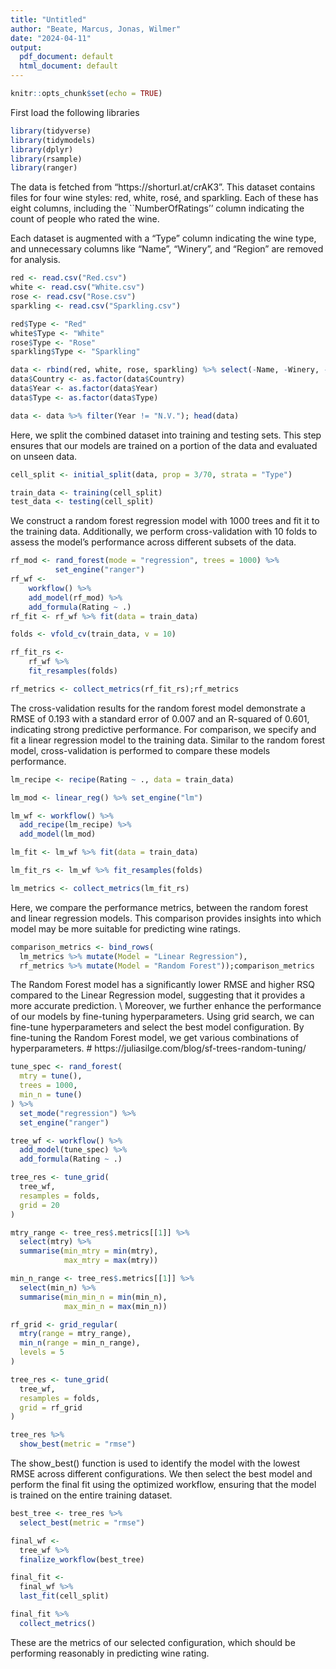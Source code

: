 ```yaml
---
title: "Untitled"
author: "Beate, Marcus, Jonas, Wilmer"
date: "2024-04-11"
output:
  pdf_document: default
  html_document: default
---
```


```r
knitr::opts_chunk$set(echo = TRUE)
```
First load the following libraries
```r
library(tidyverse)
library(tidymodels)
library(dplyr)
library(rsample)
library(ranger)
```
The data is fetched from "https://shorturl.at/crAK3". 
This dataset contains files for four wine styles: red, white, rosé, and sparkling. 
Each of these has eight columns, including the ``NumberOfRatings'' column indicating the count of people who rated the wine. 

Each dataset is augmented with a "Type" column indicating the wine type, and unnecessary columns like "Name", "Winery", and "Region" are removed for analysis.

```r
red <- read.csv("Red.csv")
white <- read.csv("White.csv")
rose <- read.csv("Rose.csv")
sparkling <- read.csv("Sparkling.csv")

red$Type <- "Red"
white$Type <- "White"
rose$Type <- "Rose"
sparkling$Type <- "Sparkling"

data <- rbind(red, white, rose, sparkling) %>% select(-Name, -Winery, -Region)
data$Country <- as.factor(data$Country)
data$Year <- as.factor(data$Year)
data$Type <- as.factor(data$Type)

data <- data %>% filter(Year != "N.V."); head(data)
```
Here, we split the combined dataset into training and testing sets. This step ensures that our models are trained on a portion of the data and evaluated on unseen data.
```r
cell_split <- initial_split(data, prop = 3/70, strata = "Type")

train_data <- training(cell_split)
test_data <- testing(cell_split)
```
We construct a random forest regression model with 1000 trees and fit it to the training data. Additionally, we perform cross-validation with 10 folds to assess the model's performance across different subsets of the data.
```r
rf_mod <- rand_forest(mode = "regression", trees = 1000) %>% 
          set_engine("ranger")
rf_wf <-
    workflow() %>%
    add_model(rf_mod) %>%
    add_formula(Rating ~ .)
rf_fit <- rf_wf %>% fit(data = train_data)

folds <- vfold_cv(train_data, v = 10)

rf_fit_rs <-
    rf_wf %>%
    fit_resamples(folds)

rf_metrics <- collect_metrics(rf_fit_rs);rf_metrics
```
The cross-validation results for the random forest model demonstrate a RMSE of 0.193 with a standard error of 0.007 and an R-squared of 0.601, indicating strong predictive performance.
For comparison, we specify and fit a linear regression model to the training data. Similar to the random forest model, cross-validation is performed to compare these models performance.
```r
lm_recipe <- recipe(Rating ~ ., data = train_data)

lm_mod <- linear_reg() %>% set_engine("lm")

lm_wf <- workflow() %>%
  add_recipe(lm_recipe) %>%
  add_model(lm_mod)

lm_fit <- lm_wf %>% fit(data = train_data)

lm_fit_rs <- lm_wf %>% fit_resamples(folds)

lm_metrics <- collect_metrics(lm_fit_rs)
```
Here, we compare the performance metrics, between the random forest and linear regression models. This comparison provides insights into which model may be more suitable for predicting wine ratings.
```r
comparison_metrics <- bind_rows(
  lm_metrics %>% mutate(Model = "Linear Regression"),
  rf_metrics %>% mutate(Model = "Random Forest"));comparison_metrics
```
The Random Forest model has a significantly lower RMSE and higher RSQ compared to the Linear Regression model, suggesting that it provides a more accurate prediction. \\
Moreover, we further enhance the performance of our models by fine-tuning hyperparameters. Using grid search, we can fine-tune hyperparameters and select the best model configuration. By fine-tuning the Random Forest model, we get various combinations of hyperparameters. # https://juliasilge.com/blog/sf-trees-random-tuning/
```r
tune_spec <- rand_forest(
  mtry = tune(),
  trees = 1000,
  min_n = tune()
) %>%
  set_mode("regression") %>%
  set_engine("ranger")

tree_wf <- workflow() %>%
  add_model(tune_spec) %>%
  add_formula(Rating ~ .)

tree_res <- tune_grid(
  tree_wf,
  resamples = folds,
  grid = 20
)

mtry_range <- tree_res$.metrics[[1]] %>%
  select(mtry) %>%
  summarise(min_mtry = min(mtry),
            max_mtry = max(mtry))

min_n_range <- tree_res$.metrics[[1]] %>%
  select(min_n) %>%
  summarise(min_min_n = min(min_n),
            max_min_n = max(min_n))

rf_grid <- grid_regular(
  mtry(range = mtry_range),
  min_n(range = min_n_range),
  levels = 5
)

tree_res <- tune_grid(
  tree_wf,
  resamples = folds,
  grid = rf_grid
)

tree_res %>%
  show_best(metric = "rmse")
```
The show_best() function is used to identify the model with the lowest RMSE across different configurations. We then select the best model and perform the final fit using the optimized workflow, ensuring that the model is trained on the entire training dataset.

```r
best_tree <- tree_res %>%
  select_best(metric = "rmse")

final_wf <- 
  tree_wf %>% 
  finalize_workflow(best_tree)

final_fit <- 
  final_wf %>%
  last_fit(cell_split)

final_fit %>%
  collect_metrics()
```
These are the metrics of our selected configuration, which should be performing reasonably in predicting wine rating.